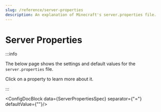 ```yaml
---
slug: /reference/server-properties
description: An explanation of Minecraft's server.properties file.
---
```


# Server Properties


:::info

The below page shows the settings and default values for the `server.properties` file.

Click on a property to learn more about it.

:::

<ConfigDocBlock data={ServerPropertiesSpec} separator={"="} defaultValue={""}/>

